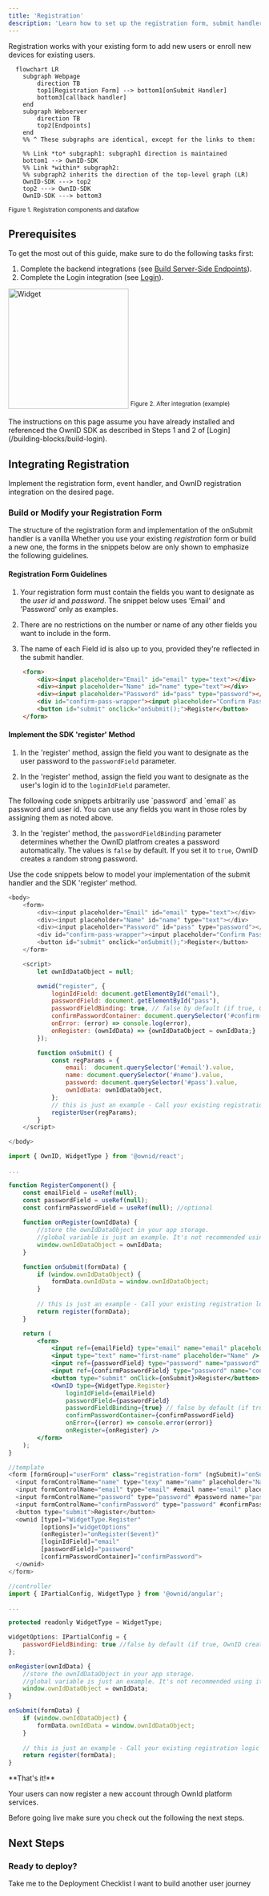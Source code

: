 ```yaml
---
title: 'Registration'
description: 'Learn how to set up the registration form, submit handler, and the OwnId integration'
---
```


Registration works with your existing form to add new users or enroll new devices for existing users.

```mermaid
  flowchart LR
    subgraph Webpage
        direction TB
        top1[Registration Form] --> bottom1[onSubmit Handler]
        bottom3[callback handler]
    end
    subgraph Webserver
        direction TB
        top2[Endpoints] 
    end
    %% ^ These subgraphs are identical, except for the links to them:

    %% Link *to* subgraph1: subgraph1 direction is maintained
    bottom1 --> OwnID-SDK 
    %% Link *within* subgraph2:
    %% subgraph2 inherits the direction of the top-level graph (LR)
    OwnID-SDK ---> top2
    top2 ---> OwnID-SDK
    OwnID-SDK ---> bottom3
```
<sup>Figure 1. Registration components and dataflow</sup>

## Prerequisites
To get the most out of this guide, make sure to do the following tasks first: 

1. Complete the backend integrations (see [Build Server-Side Endpoints](/building-blocks/build-server-endpoints)).
2. Complete the Login integration (see [Login](/building-blocks/build-login)). 



<img
  width="240"
  src="/images/registration.png"
  alt="Widget"
  />
<sup>Figure 2. After integration (example)</sup>

<Note>
The instructions on this page assume you have already installed and referenced the OwnID SDK as described in Steps 1 and 2 of [Login](/building-blocks/build-login).
</Note>

## Integrating Registration 

Implement the registration form, event handler, and OwnID registration integration on the desired page.

### Build or Modify your Registration Form

The structure of the registration form and implementation of the onSubmit handler is a vanilla 
Whether you use your existing _registration_ form or build a new one, the forms in the snippets below are only shown to emphasize the following guidelines. 

#### Registration Form Guidelines

1. Your registration form must contain the fields you want to designate as the _user id_ and _password_. The snippet below uses 'Email' and 'Password' only as examples.

2. There are no restrictions on the number or name of any other fields you want to include in the form.

3. The name of each Field id is also up to you, provided they're reflected in the submit handler. 

```html HTML
    <form>
        <div><input placeholder="Email" id="email" type="text"></div>
        <div><input placeholder="Name" id="name" type="text"></div>
        <div><input placeholder="Password" id="pass" type="password"></div>
        <div id="confirm-pass-wrapper"><input placeholder="Confirm Password" id="confirm-pass" type="password"></div>
        <button id="submit" onclick="onSubmit();">Register</button>
    </form>
```

#### Implement the SDK 'register' Method

1. In the 'register' method, assign the field you want to designate as the user password to the `passwordField` parameter.

2. In the 'register' method, assign the field you want to designate as the user's login id to the `loginIdField` parameter.

<Note>
The following code snippets arbitrarily use `password` and `email` as password and user id. You can use any fields you want in those roles by assigning them as noted above.
</Note>

3. In the 'register' method, the `passwordFieldBinding` parameter determines whether the OwnID platfrom creates a password automatically. The values is `false` by default. If you set it to `true`, OwnID creates a random strong password.

Use the code snippets below to model your implementation of the submit handler and the SDK 'register' method.  

<CodeGroup>

```javascript Javascript
<body>
    <form>
        <div><input placeholder="Email" id="email" type="text"></div>
        <div><input placeholder="Name" id="name" type="text"></div>
        <div><input placeholder="Password" id="pass" type="password"></div>
        <div id="confirm-pass-wrapper"><input placeholder="Confirm Password" id="confirm-pass" type="password"></div>
        <button id="submit" onclick="onSubmit();">Register</button>
    </form>

    <script>
        let ownIdDataObject = null;

        ownid("register", {
            loginIdField: document.getElementById("email"),
            passwordField: document.getElementById("pass"),
            passwordFieldBinding: true, // false by default (if true, OwnID creates a random strong password)
            confirmPasswordContainer: document.querySelector('#confirm-pass-wrapper'), //optional, only if you have a confirm password field (OwnID hides it automatically)
            onError: (error) => console.log(error),
            onRegister: (ownIdData) => {ownIdDataObject = ownIdData;}
        });

        function onSubmit() {
            const regParams = {
                email:  document.querySelector('#email').value,
                name: document.querySelector('#name').value,
                password: document.querySelector('#pass').value,
                ownIdData: ownIdDataObject,
            };
            // this is just an example - Call your existing registration logic in the backend
            registerUser(regParams);
        }
    </script>

</body>
```

```jsx React
import { OwnID, WidgetType } from '@ownid/react';

...

function RegisterComponent() {
    const emailField = useRef(null);
    const passwordField = useRef(null);
    const confirmPasswordField = useRef(null); //optional
    
    function onRegister(ownIdData) {
        //store the ownIdDataObject in your app storage.
        //global variable is just an example. It's not recommended using it in that way
        window.ownIdDataObject = ownIdData;
    }

    function onSubmit(formData) { 
        if (window.ownIdDataObject) {
            formData.ownIdData = window.ownIdDataObject;
        }
        
        // this is just an example - Call your existing registration logic in the backend
        return register(formData);
    }

    return (
        <form>
            <input ref={emailField} type="email" name="email" placeholder="Email" />
            <input type="text" name="first-name" placeholder="Name" />
            <input ref={passwordField} type="password" name="password" placeholder="Password" />
            <input ref={confirmPasswordField} type="password" name="confirm-password" placeholder="Confirm Password" />
            <button type="submit" onClick={onSubmit}>Register</button>
            <OwnID type={WidgetType.Register}
                loginIdField={emailField}
                passwordField={passwordField}
                passwordFieldBinding={true} // false by default (if true, OwnID creates a random strong password)
                confirmPasswordContainer={confirmPasswordField}
                onError={(error) => console.error(error)}
                onRegister={onRegister} />
        </form>
    );
}
```

```javascript Angular
//template
<form [formGroup]="userForm" class="registration-form" (ngSubmit)="onSubmit()">
  <input formControlName="name" type="texy" name="name" placeholder="Name" required/>
  <input formControlName="email" type="email" #email name="email" placeholder="Email" required/>
  <input formControlName="password" type="password" #password name="password" placeholder="Password" required/>
  <input formControlName="confirmPassword" type="password" #confirmPassword name="confirmPassword" placeholder="Confirm Password" required/>
  <button type="submit">Register</button>
  <ownid [type]="WidgetType.Register"
         [options]="widgetOptions"
         (onRegister)="onRegister($event)"
         [loginIdField]="email"
         [passwordField]="password"
         [confirmPasswordContainer]="confirmPassword">
  </ownid>
</form>

//controller
import { IPartialConfig, WidgetType } from '@ownid/angular';

...

protected readonly WidgetType = WidgetType;

widgetOptions: IPartialConfig = {
    passwordFieldBinding: true //false by default (if true, OwnID creates a random strong password)
};

onRegister(ownIdData) {
    //store the ownIdDataObject in your app storage.
    //global variable is just an example. It's not recommended using it in that way
    window.ownIdDataObject = ownIdData;
}

onSubmit(formData) {
    if (window.ownIdDataObject) {
        formData.ownIdData = window.ownIdDataObject;
    }
    
    // this is just an example - Call your existing registration logic in the backend
    return register(formData);
}

```
</CodeGroup>

<Check>
**That's it!** 

Your users can now register a new account through OwnId platform services.

Before going live make sure you check out the following the next steps.
</Check>

## Next Steps

### Ready to deploy?

<CardGroup cols={2}>
<Card title="YES!" href="/building-blocks/pre-deployment-checklist" icon="rocket-launch">
 Take me to the Deployment Checklist
</Card>

<Card title="NO THANKS..." href="/building-blocks/build-frontend-integration"  icon="screwdriver-wrench">
 I want to build another user journey
</Card>


</CardGroup>



